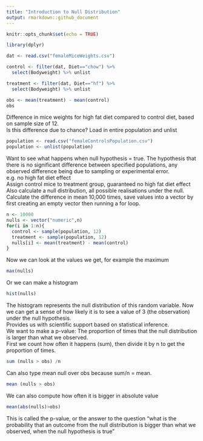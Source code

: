 ```yaml
---
title: "Introduction to Null Distribution"
output: rmarkdown::github_document
---
```


```r
knitr::opts_chunk$set(echo = TRUE)
```

```r
library(dplyr)
```

```r
dat <- read.csv("femaleMiceWeights.csv")

control <- filter(dat, Diet=="chow") %>%
  select(Bodyweight) %>% unlist

treatment <- filter(dat, Diet=="hf") %>%
  select(Bodyweight) %>% unlist

obs <- mean(treatment) - mean(control)
obs
```

Difference in mice weights for high fat diet compared to control diet, based on sample size of 12.  
Is this difference due to chance? Load in entire population and unlist  

```r
population <- read.csv("femaleControlsPopulation.csv")
population <- unlist(population)
```

Want to see what happens when null hypothesis = true. The hypothesis that there is no significant difference between specified populations, any observed difference being due to sampling or experimental error.  
e.g. no high fat diet effect  
Assign control mice to treatment group, guaranteed no high fat diet effect  
Also calculate a null distribution, all possible realisations under the null.  
Calculate the difference in mean 10,000 times, save values into a vector by first creating an empty vector then running a for loop.

```r
n <- 10000
nulls <- vector("numeric",n)
for(i in 1:n){
  control <- sample(population, 12)
  treatment <- sample(population, 12)
  nulls[i] <- mean(treatment) - mean(control)
}
```

Now we can look at the values we get, for example the maximum
```r
max(nulls)
```

Or we can make a histogram
```r
hist(nulls)
```

The histogram represents the null distribution of this random variable. Now we can get a sense of how likely it is to see a value of 3 (the observation) under the null hypothesis.  
Provides us with scientific support based on statistical inference.  
We want to make a p-value: The proportion of times that the null distribution is larger than what we observed.  
First we count how often it happens (sum), then divide it by n to get the proportion of times.

```r
sum (nulls > obs) /n
```

Can also type mean null over obs because sum/n = mean.
```r
mean (nulls > obs) 
```

We can also compute how often it is bigger in absolute value
```r
mean(abs(nulls)>obs)
```

This is called the p-value, or the answer to the question "what is the probability that an outcome from the null distribution is bigger than what we observed, when the null hypothesis is true"